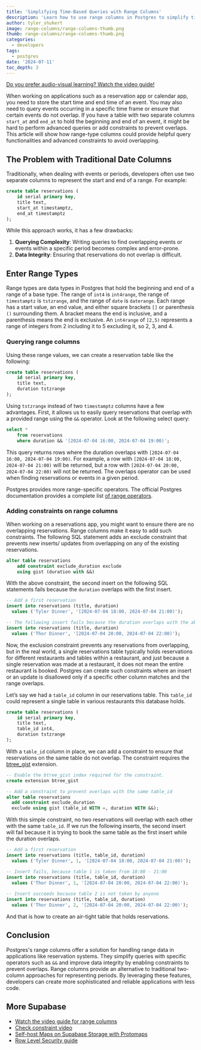 ```yaml
---
title: 'Simplifying Time-Based Queries with Range Columns'
description: 'Learn how to use range columns in Postgres to simplify time-based queries and add constraints to prevent overlaps.'
author: tyler_shukert
image: range-columns/range-columns-thumb.png
thumb: range-columns/range-columns-thumb.png
categories:
  - developers
tags:
  - postgres
date: '2024-07-11'
toc_depth: 3
---
```


<Admonition>

[Do you prefer audio-visual learning? Watch the video guide!](https://youtu.be/eG_9lZrrbEY?si=MtTQsKZrzMinU536)

</Admonition>

When working on applications such as a reservation app or calendar app, you need to store the start time and end time of an event. You may also need to query events occurring in a specific time frame or ensure that certain events do not overlap. If you have a table with two separate columns `start_at` and `end_at` to hold the beginning and end of an event, it might be hard to perform advanced queries or add constraints to prevent overlaps. This article will show how range-type columns could provide helpful query functionalities and advanced constraints to avoid overlapping. 

## The Problem with Traditional Date Columns

Traditionally, when dealing with events or periods, developers often use two separate columns to represent the start and end of a range. For example:

```sql
create table reservations (
    id serial primary key,
    title text,
    start_at timestamptz,
    end_at timestamptz
);
```

While this approach works, it has a few drawbacks:

1. **Querying Complexity**: Writing queries to find overlapping events or events within a specific period becomes complex and error-prone.
2. **Data Integrity**: Ensuring that reservations do not overlap is difficult.

## Enter Range Types

Range types are data types in Postgres that hold the beginning and end of a range of a base type. The range of `int4` is `int4range`, the range of `timestamptz` is `tstzrange`, and the range of `date` is `daterange`. Each range has a start value, an end value, and either square brackets `[]` or parenthesis `()` surrounding them. A bracket means the end is inclusive, and a parenthesis means the end is exclusive. An `int4range` of `[2,5)` represents a range of integers from 2 including it to 5 excluding it, so 2, 3, and 4. 

### Querying range columns

Using these range values, we can create a reservation table like the following:

```sql
create table reservations (
    id serial primary key,
    title text,
    duration tstzrange
);
```

Using `tstzrange` instead of two `timestamptz` columns have a few advantages. First, it allows us to easily query reservations that overlap with a provided range using the `&&` operator. Look at the following select query:

```sql
select *
	from reservations
	where duration && '[2024-07-04 16:00, 2024-07-04 19:00)';
```

This query returns rows where the duration overlaps with `[2024-07-04 16:00, 2024-07-04 19:00)`. For example, a row with `[2024-07-04 18:00, 2024-07-04 21:00)` will be returned, but a row with `[2024-07-04 20:00, 2024-07-04 22:00)` will not be returned. The overlaps operator can be used when finding reservations or events in a given period. 

Postgres provides more range-specific operators. The official Postgres documentation provides a complete list [of range operators](https://www.postgresql.org/docs/9.3/functions-range.html).

### Adding constraints on range columns

When working on a reservations app, you might want to ensure there are no overlapping reservations. Range columns make it easy to add such constraints. The following SQL statement adds an exclude constraint that prevents new inserts/ updates from overlapping on any of the existing reservations. 

```sql
alter table reservations
	add constraint exclude_duration exclude
	using gist (duration with &&)
```

With the above constraint, the second insert on the following SQL statements fails because the `duration` overlaps with the first insert. 

```sql
-- Add a first reservation
insert into reservations (title, duration)
  values ('Tyler Dinner', '[2024-07-04 18:00, 2024-07-04 21:00)');

-- The following insert fails because the duration overlaps with the above
insert into reservations (title, duration)
  values ('Thor Dinner', '[2024-07-04 20:00, 2024-07-04 22:00)');

```

Now, the exclusion constraint prevents any reservations from overlapping, but in the real world, a single reservations table typically holds reservations for different restaurants and tables within a restaurant, and just because a single reservation was made at a restaurant, it does not mean the entire restaurant is booked. Postgres can create such constraints where an insert or an update is disallowed only if a specific other column matches and the range overlaps.

Let’s say we had a `table_id` column in our reservations table. This `table_id` could represent a single table in various restaurants this database holds. 

```sql
create table reservations (
    id serial primary key,
    title text,
    table_id int4,
    duration tstzrange
);
```

With a `table_id` column in place, we can add a constraint to ensure that reservations on the same table do not overlap. The constraint requires the [btree_gist](https://www.postgresql.org/docs/current/btree-gist.html) extension.

```sql
-- Enable the btree_gist index required for the constraint.
create extension btree_gist

-- Add a constraint to prevent overlaps with the same table_id
alter table reservations
  add constraint exclude_duration
  exclude using gist (table_id WITH =, duration WITH &&);
```

With this simple constraint, no two reservations will overlap with each other with the same `table_id`. If we run the following inserts, the second insert will fail because it is trying to book the same table as the first insert while the duration overlaps.

```sql
-- Add a first reservation
insert into reservations (title, table_id, duration)
  values ('Tyler Dinner', 1, '[2024-07-04 18:00, 2024-07-04 21:00)');

-- Insert fails, because table 1 is taken from 18:00 - 21:00
insert into reservations (title, table_id, duration)
  values ('Thor Dinner', 1, '[2024-07-04 20:00, 2024-07-04 22:00)');
  
-- Insert succeeds because table 2 is not taken by anyone
insert into reservations (title, table_id, duration)
  values ('Thor Dinner', 2, '[2024-07-04 20:00, 2024-07-04 22:00)');
```

And that is how to create an air-tight table that holds reservations.

## Conclusion

Postgres's range columns offer a solution for handling range data in applications like reservation systems. They simplify queries with specific operators such as `&&` and improve data integrity by enabling constraints to prevent overlaps. Range columns provide an alternative to traditional two-column approaches for representing periods. By leveraging these features, developers can create more sophisticated and reliable applications with less code.

## More Supabase

- [Watch the video guide for range columns](https://youtu.be/eG_9lZrrbEY?si=MtTQsKZrzMinU536)
- [Check constraint video](https://youtu.be/hjrQb029LEE?si=wJ8ztryZP6K6EKmW)
- [Self-host Maps on Supabase Storage with Protomaps](https://supabase.link/protomaps-storage-yt)
- [Row Level Security guide](https://supabase.com/docs/guides/database/postgres/row-level-security)